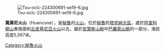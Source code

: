 [[Image:Txu-oclc-224300691-se19-6.jpg|thumb]]

{{Coord|17|35|42|S|69|47|21|W|display=title}}

'''萬庫尼火山'''（Huancune），是[[秘魯|秘魯]]的[[火山|火山]]，位於[[秘魯|秘魯]]的[[塔克納大區|塔克納大區]]，處於[[阿查科柳山|阿查科柳山]]東南面和[[丘皮基尼亞火山|丘皮基尼亞火山]]以北，屬於[[安第斯山脈|安第斯山脈]]中[[巴羅索山脈|巴羅索山脈]]的一部分，海拔高度5,567米。

{{Peru-geo-stub}}
[[Category:秘魯火山|Category:秘魯火山]]